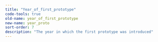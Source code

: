 ```yaml
---
title: "Year_of_first_prototype"
code-tools: true
old-name: year_of_first_prototype
new-name: year_proto
sort-order: 7
description: "The year in which the first prototype was introduced"
---
```

